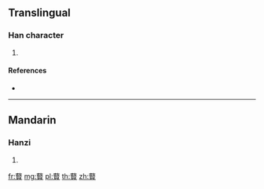 {{character info/new}}
==Translingual==

===Han character===
{{Han char|rn=140|rad=艸|as=15|sn=21|four=|canj=TSEC}}

# {{defn|Han|sort=艸15}}

====References====
* {{Han ref|kx=1065.060|dkj=32302|dj=1530.010|hdz=53318.110|uh=85D6|ud=34262}}

----

==Mandarin==

===Hanzi===
{{cmn-hanzi|pin=[[xián]] ([[xian2]])|wg=hsien<sup>2</sup>}}

# {{defn|lang=cmn|sort=艸15}}

[[fr:藖]]
[[mg:藖]]
[[pl:藖]]
[[th:藖]]
[[zh:藖]]